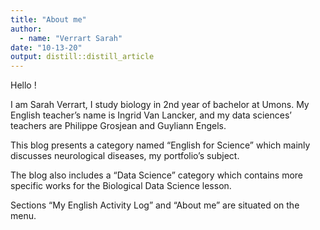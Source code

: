 ```yaml
---
title: "About me"
author:
  - name: "Verrart Sarah" 
date: "10-13-20"
output: distill::distill_article
---
```


Hello ! 

I am Sarah Verrart, I study biology in 2nd year of bachelor at Umons. My English teacher's name is Ingrid Van Lancker, and my data sciences' teachers are Philippe Grosjean and Guyliann Engels. 

This blog presents a category named "English for Science" which mainly discusses neurological diseases, my portfolio's subject.

The blog also includes a "Data Science" category which contains more specific works for the Biological Data Science lesson. 

Sections "My English Activity Log" and "About me" are situated on the menu. 
